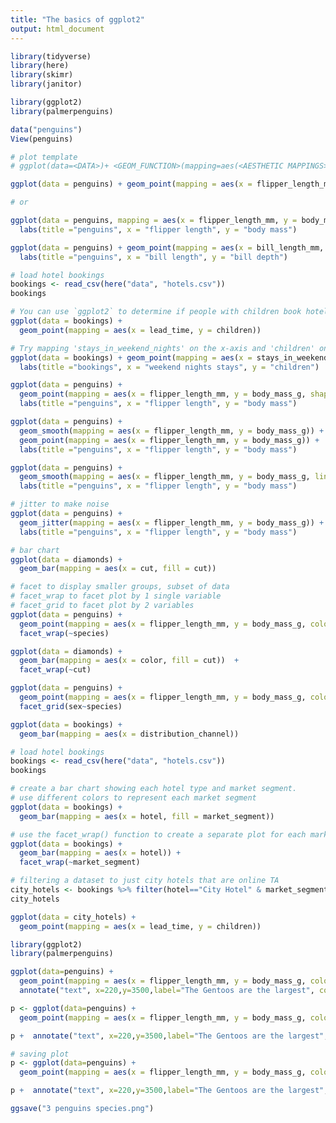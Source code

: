 ```yaml
---
title: "The basics of ggplot2"
output: html_document
---
```




```r
library(tidyverse)
library(here)
library(skimr)
library(janitor)
```




```r
library(ggplot2)
library(palmerpenguins)
```



```r
data("penguins")
View(penguins)
```

```r
# plot template
# ggplot(data=<DATA>)+ <GEOM_FUNCTION>(mapping=aes(<AESTHETIC MAPPINGS>)) 
```



```r
ggplot(data = penguins) + geom_point(mapping = aes(x = flipper_length_mm, y = body_mass_g)) 

# or

ggplot(data = penguins, mapping = aes(x = flipper_length_mm, y = body_mass_g)) + geom_point() + 
  labs(title ="penguins", x = "flipper length", y = "body mass")

```

```r
ggplot(data = penguins) + geom_point(mapping = aes(x = bill_length_mm, y = bill_depth_mm)) + 
  labs(title ="penguins", x = "bill length", y = "bill depth")

```

```r
# load hotel bookings
bookings <- read_csv(here("data", "hotels.csv"))
bookings
```

```r
# You can use `ggplot2` to determine if people with children book hotel rooms in advance. Try running the code below
ggplot(data = bookings) +
  geom_point(mapping = aes(x = lead_time, y = children))
```


```r
# Try mapping 'stays_in_weekend_nights' on the x-axis and 'children' on the y-axis by filling out the remainder of the code below
ggplot(data = bookings) + geom_point(mapping = aes(x = stays_in_weekend_nights, y = children)) + 
  labs(title ="bookings", x = "weekend nights stays", y = "children")
```


```r
ggplot(data = penguins) + 
  geom_point(mapping = aes(x = flipper_length_mm, y = body_mass_g, shape = species, color = species, size = species)) + 
  labs(title ="penguins", x = "flipper length", y = "body mass")

```


```r
ggplot(data = penguins) + 
  geom_smooth(mapping = aes(x = flipper_length_mm, y = body_mass_g)) + 
  geom_point(mapping = aes(x = flipper_length_mm, y = body_mass_g)) + 
  labs(title ="penguins", x = "flipper length", y = "body mass")

```

```r
ggplot(data = penguins) + 
  geom_smooth(mapping = aes(x = flipper_length_mm, y = body_mass_g, linetype = species)) + 
  labs(title ="penguins", x = "flipper length", y = "body mass")

```

```r
# jitter to make noise
ggplot(data = penguins) + 
  geom_jitter(mapping = aes(x = flipper_length_mm, y = body_mass_g)) + 
  labs(title ="penguins", x = "flipper length", y = "body mass")

```


```r
# bar chart
ggplot(data = diamonds) + 
  geom_bar(mapping = aes(x = cut, fill = cut)) 

```

```r
# facet to display smaller groups, subset of data
# facet_wrap to facet plot by 1 single variable
# facet_grid to facet plot by 2 variables
ggplot(data = penguins) + 
  geom_point(mapping = aes(x = flipper_length_mm, y = body_mass_g, color = species)) +
  facet_wrap(~species)

```


```r
ggplot(data = diamonds) + 
  geom_bar(mapping = aes(x = color, fill = cut))  +
  facet_wrap(~cut)

```


```r

ggplot(data = penguins) + 
  geom_point(mapping = aes(x = flipper_length_mm, y = body_mass_g, color = species)) +
  facet_grid(sex~species)

```


```r

ggplot(data = bookings) +
  geom_bar(mapping = aes(x = distribution_channel))

```



```r
# load hotel bookings
bookings <- read_csv(here("data", "hotels.csv"))
bookings
```

```r
# create a bar chart showing each hotel type and market segment. 
# use different colors to represent each market segment
ggplot(data = bookings) +
  geom_bar(mapping = aes(x = hotel, fill = market_segment))
```


```r
# use the facet_wrap() function to create a separate plot for each market segment: 
ggplot(data = bookings) +
  geom_bar(mapping = aes(x = hotel)) +
  facet_wrap(~market_segment)
```


```r
# filtering a dataset to just city hotels that are online TA
city_hotels <- bookings %>% filter(hotel=="City Hotel" & market_segment=="Online TA")
city_hotels
```



```r

ggplot(data = city_hotels) +
  geom_point(mapping = aes(x = lead_time, y = children))

```




```r
library(ggplot2)
library(palmerpenguins)

```


```r

ggplot(data=penguins) + 
  geom_point(mapping = aes(x = flipper_length_mm, y = body_mass_g, color = species)) + labs(title = "Palmer Penguins: Body Mass vs. Flipper Length", subtitle = "Sample of 3 Penguin species", caption = "Data collected by Dr. Kristen Gorman") + 
  annotate("text", x=220,y=3500,label="The Gentoos are the largest", color = "purple", fontface = "bold", size = 4.5, angle = 25) 

```

```r

p <- ggplot(data=penguins) + 
  geom_point(mapping = aes(x = flipper_length_mm, y = body_mass_g, color = species)) + labs(title = "Palmer Penguins: Body Mass vs. Flipper Length", subtitle = "Sample of 3 Penguin species", caption = "Data collected by Dr. Kristen Gorman") 

p +  annotate("text", x=220,y=3500,label="The Gentoos are the largest", color = "purple", fontface = "bold", size = 4.5, angle = 25) 

```

```r
# saving plot
p <- ggplot(data=penguins) + 
  geom_point(mapping = aes(x = flipper_length_mm, y = body_mass_g, color = species)) + labs(title = "Palmer Penguins: Body Mass vs. Flipper Length", subtitle = "Sample of 3 Penguin Species", caption = "Data collected by Dr. Kristen Gorman") 

p +  annotate("text", x=220,y=3500,label="The Gentoos are the largest", color = "purple", fontface = "bold", size = 4.5, angle = 25) 

ggsave("3 penguins species.png")
```